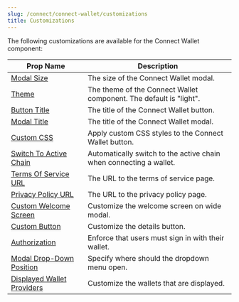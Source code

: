 ```yaml
---
slug: /connect/connect-wallet/customizations
title: Customizations
---
```


The following customizations are available for the Connect Wallet component:

| Prop Name                                                              | Description                                                        |
| ---------------------------------------------------------------------- | ------------------------------------------------------------------ |
| [Modal Size](/connect/connect-wallet/modal-size)                       | The size of the Connect Wallet modal.                              |
| [Theme](/connect/connect-wallet/theme)                                 | The theme of the Connect Wallet component. The default is "light". |
| [Button Title](/connect/connect-wallet/button-title)                   | The title of the Connect Wallet button.                            |
| [Modal Title](/connect/connect-wallet/modal-title)                     | The title of the Connect Wallet modal.                             |
| [Custom CSS](/connect/connect-wallet/class-name)                       | Apply custom CSS styles to the Connect Wallet button.              |
| [Switch To Active Chain](/connect/connect-wallet/switch-chain)         | Automatically switch to the active chain when connecting a wallet. |
| [Terms Of Service URL](/connect/connect-wallet/terms-of-service)       | The URL to the terms of service page.                              |
| [Privacy Policy URL](/connect/connect-wallet/privacy-policy)           | The URL to the privacy policy page.                                |
| [Custom Welcome Screen](/connect/connect-wallet/welcome-screen)        | Customize the welcome screen on wide modal.                        |
| [Custom Button](/connect/connect-wallet/custom-button)                 | Customize the details button.                                      |
| [Authorization](/connect/connect-wallet/auth)                          | Enforce that users must sign in with their wallet.                 |
| [Modal Drop-Down Position](/connect/connect-wallet/drop-down-position) | Specify where should the dropdown menu open.                       |
| [Displayed Wallet Providers](/connect/connect-wallet/wallet-providers) | Customize the wallets that are displayed.                          |

